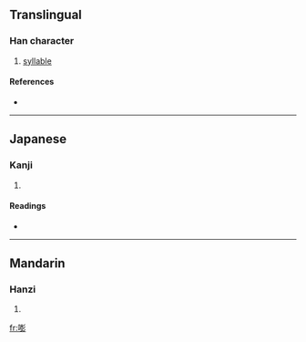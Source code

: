 ==Translingual==

===Han character===
{{Han char|rn=30|rad=口|as=12|sn=15|four=|canj=口土廿竹 (RGTH)}}

# [[syllable]]

====References====
* {{Han ref|kx=0206.270|dkj=04241|hdz=10681.010|uh=562D|ud=22061}}

----

==Japanese==

===Kanji===
{{ja-kanji|grade=|rs=口12}}

# {{defn|Japanese|sort=口12}}

====Readings====
* {{ja-readings|on=[[ほう]] (hō), [[びょう]] (byō)|kun=[[こえ]] (koe)}}

----

==Mandarin==

===Hanzi===
{{cmn-hanzi|pin=[[pēng]] ([[peng1]]), [[zhāo]] ([[zhao1]])|wg=p'eng<sup>1</sup>, chao<sup>1</sup>}}

# {{defn|Mandarin|sort=口12}}

[[fr:嘭]]